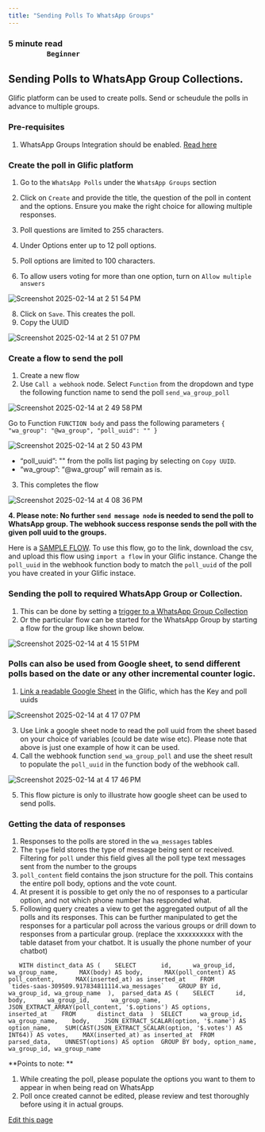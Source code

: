 ```yaml
---
title: "Sending Polls To WhatsApp Groups"
---
```


### **5 minute read                                                                                                                         `Beginner`**[​](#5-minute-read-------------------------------------------------------------beginner "Direct link to 5-minute-read-------------------------------------------------------------beginner")

## Sending Polls to WhatsApp Group Collections.[​](#sending-polls-to-whatsapp-group-collections "Direct link to Sending Polls to WhatsApp Group Collections.")

Glific platform can be used to create polls. Send or scheudule the polls in advance to multiple groups.

### Pre-requisites[​](#pre-requisites "Direct link to Pre-requisites")

1. WhatsApp Groups Integration should be enabled. [Read here](https://glific.github.io/docs/docs/WhatsApp%20Groups%20Automation/Setting%20up%20WhatsApp%20Groups%20Automation%20for%20existing%20NGOs)

### Create the poll in Glific platform[​](#create-the-poll-in-glific-platform "Direct link to Create the poll in Glific platform")

1. Go to the `WhatsApp Polls` under the `WhatsApp Groups` section

2. Click on `Create` and provide the title, the question of the poll in content and the options. Ensure you make the right choice for allowing multiple responses.

3. Poll questions are limited to 255 characters.

4. Under Options enter up to 12 poll options.

5. Poll options are limited to 100 characters.

6. To allow users voting for more than one option, turn on `Allow multiple answers`

![Screenshot 2025-02-14 at 2 51 54 PM](/images/docs/docs/WhatsApp%20Groups%20Automation/user-attachments/assets/0aba91ac-7871-4a30-badf-8d075aa57458)

8. Click on `Save`. This creates the poll.
9. Copy the UUID

![Screenshot 2025-02-14 at 2 51 07 PM](/images/docs/docs/WhatsApp%20Groups%20Automation/user-attachments/assets/5c3a4768-9211-46ed-8089-68f9f78485a2)

### Create a flow to send the poll[​](#create-a-flow-to-send-the-poll "Direct link to Create a flow to send the poll")

1. Create a new flow
2. Use `Call a webhook` node. Select `Function` from the dropdown and type the following function name to send the poll `send_wa_group_poll`

![Screenshot 2025-02-14 at 2 49 58 PM](/images/docs/docs/WhatsApp%20Groups%20Automation/user-attachments/assets/67334573-d4b4-456d-8f27-50249e6126a0)

Go to Function `FUNCTION body` and pass the following parameters `{ "wa_group": "@wa_group", "poll_uuid": "" }`

![Screenshot 2025-02-14 at 2 50 43 PM](/images/docs/docs/WhatsApp%20Groups%20Automation/user-attachments/assets/1972b5da-1e94-489d-af94-d3d53e2b0b02)

* “poll\_uuid”: "" from the polls list paging by selecting on `Copy UUID`.
* “wa\_group”: “@wa\_group” will remain as is.

3. This completes the flow

![Screenshot 2025-02-14 at 4 08 36 PM](/images/docs/docs/WhatsApp%20Groups%20Automation/user-attachments/assets/717abce9-faf1-496e-b051-d2831fd4fa7f)

**4. Please note: No further `send message node` is needed to send the poll to WhatsApp group. The webhook success response sends the poll with the given poll uuid to the groups.**

Here is a [SAMPLE FLOW](https://drive.google.com/file/d/13CyRD8Gmq0J1J_lICrwIq55TBbwHND90/view?usp=sharing). To use this flow, go to the link, download the csv, and upload this flow using `import a flow` in your Glific instance. Change the `poll_uuid` in the webhook function body to match the `poll_uuid` of the poll you have created in your Glific instace.

### Sending the poll to required WhatsApp Group or Collection.[​](#sending-the-poll-to-required-whatsapp-group-or-collection "Direct link to Sending the poll to required WhatsApp Group or Collection.")

1. This can be done by setting a [trigger to a WhatsApp Group Collection](https://glific.github.io/docs/docs/WhatsApp%20Groups%20Automation/WhatsApp%20Groups%20Automation%20Features#scheduling-messages-and-media)
2. Or the particular flow can be started for the WhatsApp Group by starting a flow for the group like shown below.

![Screenshot 2025-02-14 at 4 15 51 PM](/images/docs/docs/WhatsApp%20Groups%20Automation/user-attachments/assets/25c9cd63-3b5a-409d-99f7-1ee274d4a89c)

### Polls can also be used from Google sheet, to send different polls based on the date or any other incremental counter logic.[​](#polls-can-also-be-used-from-google-sheet-to-send-different-polls-based-on-the-date-or-any-other-incremental-counter-logic "Direct link to Polls can also be used from Google sheet, to send different polls based on the date or any other incremental counter logic.")

1. [Link a readable Google Sheet](https://glific.github.io/docs/docs/WhatsApp%20Groups%20Automation/WhatsApp%20Groups%20Automation%20Features#scheduling-messages-and-media) in the Glific, which has the Key and poll uuids

![Screenshot 2025-02-14 at 4 17 07 PM](/images/docs/docs/WhatsApp%20Groups%20Automation/user-attachments/assets/529ad253-ef1a-4deb-9e8c-b295792aa0fd)

3. Use Link a google sheet node to read the poll uuid from the sheet based on your choice of variables (could be date wise etc). Please note that above is just one example of how it can be used.
4. Call the webhook function `send_wa_group_poll` and use the sheet result to populate the `poll_uuid` in the function body of the webhook call.

![Screenshot 2025-02-14 at 4 17 46 PM](/images/docs/docs/WhatsApp%20Groups%20Automation/user-attachments/assets/7c6aa69a-e6b2-4cba-a86d-58315c6bc078)

5. This flow picture is only to illustrate how google sheet can be used to send polls.

### Getting the data of responses[​](#getting-the-data-of-responses "Direct link to Getting the data of responses")

1. Responses to the polls are stored in the `wa_messages` tables
2. The `type` field stores the type of message being sent or received. Filtering for `poll` under this field gives all the poll type text messages sent from the number to the groups
3. `poll_content` field contains the json structure for the poll. This contains the entire poll body, options and the vote count.
4. At present it is possible to get only the no of responses to a particular option, and not which phone number has responded what.
5. Following query creates a view to get the aggregated output of all the polls and its responses. This can be further manipulated to get the responses for a particular poll across the various groups or drill down to responses from a particular group. (replace the xxxxxxxxxx with the table dataset from your chatbot. It is usually the phone number of your chatbot)

```
   WITH distinct_data AS (    SELECT       id,      wa_group_id,      wa_group_name,      MAX(body) AS body,      MAX(poll_content) AS poll_content,      MAX(inserted_at) as inserted_at    FROM       `tides-saas-309509.917834811114.wa_messages`    GROUP BY id, wa_group_id, wa_group_name  ),  parsed_data AS (    SELECT      id,      body,      wa_group_id,      wa_group_name,      JSON_EXTRACT_ARRAY(poll_content, '$.options') AS options,      inserted_at    FROM      distinct_data  )  SELECT     wa_group_id,    wa_group_name,    body,    JSON_EXTRACT_SCALAR(option, '$.name') AS option_name,    SUM(CAST(JSON_EXTRACT_SCALAR(option, '$.votes') AS INT64)) AS votes,    MAX(inserted_at) as inserted_at  FROM     parsed_data,    UNNEST(options) AS option  GROUP BY body, option_name, wa_group_id, wa_group_name
```

\*\*Points to note: \*\*

1. While creating the poll, please populate the options you want to them to appear in when being read on WhatsApp
2. Poll once created cannot be edited, please review and test thoroughly before using it in actual groups.

[Edit this page](<https://github.com/glific/docs/tree/main/docs/WhatsApp Groups Automation/Sending Polls To WhatsApp Groups.md>)
